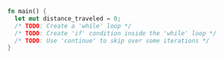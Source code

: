 ```rust
fn main() {
  let mut distance_traveled = 0;
  /* TODO: Create a 'while' loop */
  /* TODO: Create 'if' condition inside the 'while' loop */
  /* TODO: Use 'continue' to skip over some iterations */
}

```
